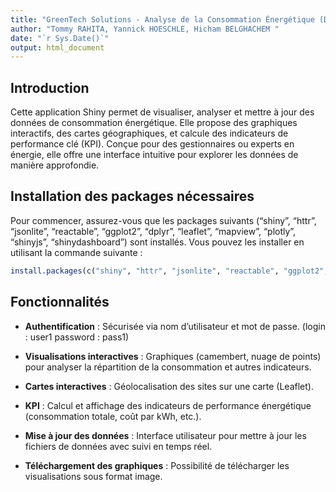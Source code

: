 ```yaml
---
title: "GreenTech Solutions - Analyse de la Consommation Énergétique (DPE)"
author: "Tommy RAHITA, Yannick HOESCHLE, Hicham BELGHACHEM "
date: "`r Sys.Date()`"
output: html_document
---
```


## Introduction

Cette application Shiny permet de visualiser, analyser et mettre à jour des données de consommation énergétique. Elle propose des graphiques interactifs, des cartes géographiques, et calcule des indicateurs de performance clé (KPI). Conçue pour des gestionnaires ou experts en énergie, elle offre une interface intuitive pour explorer les données de manière approfondie.

## Installation des packages nécessaires

Pour commencer, assurez-vous que les packages suivants ("shiny", "httr", "jsonlite", "reactable", "ggplot2", "dplyr", "leaflet", "mapview", "plotly", "shinyjs", "shinydashboard") sont installés. Vous pouvez les installer en utilisant la commande suivante :


```r
install.packages(c("shiny", "httr", "jsonlite", "reactable", "ggplot2", "dplyr", "leaflet", "mapview", "plotly", "shinyjs", "shinydashboard"))
```


## Fonctionnalités
- **Authentification** : Sécurisée via nom d'utilisateur et mot de passe. (login : user1 password : pass1)

- **Visualisations interactives** : Graphiques (camembert, nuage de points) pour analyser la répartition de la consommation et autres indicateurs.
- **Cartes interactives** : Géolocalisation des sites sur une carte (Leaflet).
- **KPI** : Calcul et affichage des indicateurs de performance énergétique (consommation totale, coût par kWh, etc.).
- **Mise à jour des données** : Interface utilisateur pour mettre à jour les fichiers de données avec suivi en temps réel.
- **Téléchargement des graphiques** : Possibilité de télécharger les visualisations sous format image.
